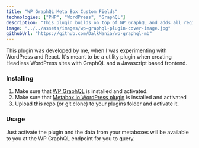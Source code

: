 ```yaml
---
title: "WP GraphQL Meta Box Custom Fields"
technologies: ["PHP", "WordPress", "GraphQL"]
description: "This plugin builds on top of WP GraphQL and adds all registered Meta Box Custom Fields to the WPGraphQL EndPoint."
image: "../../assets/images/wp-graphql-plugin-cover-image.jpg"
githubUrl: "https://github.com/DalkMania/wp-graphql-mb"
---
```


This plugin was developed by me, when I was experimenting with WordPress and React. It's meant to be a utility plugin when creating Headless WordPress sites with GraphQL and a Javascript based frontend.

### Installing

1. Make sure that [WP GraphQL][wp-graphql] is installed and activated.
2. Make sure that [Metabox.io WordPress plugin][metabox.io] is installed and activated
3. Upload this repo (or git clone) to your plugins folder and activate it.

### Usage

Just activate the plugin and the data from your metaboxes will be available to you at the WP GraphQL endpoint for you to query.

[wp-graphql]: https://github.com/wp-graphql/wp-graphql
[metabox.io]: https://metabox.io
